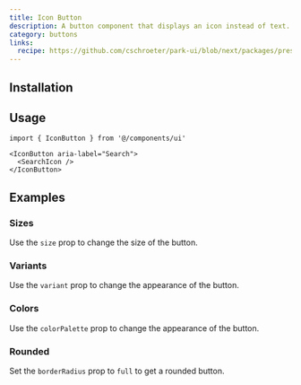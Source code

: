 ```yaml
---
title: Icon Button
description: A button component that displays an icon instead of text.
category: buttons
links:
  recipe: https://github.com/cschroeter/park-ui/blob/next/packages/preset/src/recipes/button.ts
---
```


<ComponentExample name="basic" />

## Installation

<InstallationGuide />

## Usage

```tsx
import { IconButton } from '@/components/ui'
```

```tsx
<IconButton aria-label="Search">
  <SearchIcon />
</IconButton>
```

## Examples

### Sizes

Use the `size` prop to change the size of the button.

<ComponentExample name="sizes" />

### Variants

Use the `variant` prop to change the appearance of the button.

<ComponentExample name="variants" />

### Colors

Use the `colorPalette` prop to change the appearance of the button.

<ComponentExample name="colors" />

### Rounded

Set the `borderRadius` prop to `full` to get a rounded button.

<ComponentExample name="rounded" />

